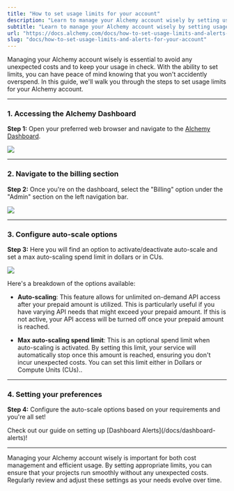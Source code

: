 ```yaml
---
title: "How to set usage limits for your account"
description: "Learn to manage your Alchemy account wisely by setting usage limits ensuring you never overspend."
subtitle: "Learn to manage your Alchemy account wisely by setting usage limits ensuring you never overspend."
url: "https://docs.alchemy.com/docs/how-to-set-usage-limits-and-alerts-for-your-account"
slug: "docs/how-to-set-usage-limits-and-alerts-for-your-account"
---
```


Managing your Alchemy account wisely is essential to avoid any unexpected costs and to keep your usage in check. With the ability to set limits, you can have peace of mind knowing that you won't accidently overspend. In this guide, we'll walk you through the steps to set usage limits for your Alchemy account.

***

### 1. Accessing the Alchemy Dashboard

**Step 1:** Open your preferred web browser and navigate to the [Alchemy Dashboard](https://dashboard.alchemy.com/).

![](e33c696-image.png)

***

### 2. Navigate to the billing section

**Step 2:** Once you're on the dashboard, select the "Billing" option under the "Admin" section on the left navigation bar.

![](e409d00-image.png)

***

### 3. Configure auto-scale options

**Step 3:** Here you will find an option to activate/deactivate auto-scale and set a max auto-scaling spend limit in dollars or in CUs.

![](24b6259-image.png)

Here's a breakdown of the options available:

* **Auto-scaling**: This feature allows for unlimited on-demand API access after your prepaid amount is utilized. This is particularly useful if you have varying API needs that might exceed your prepaid amount. If this is not active, your API access will be turned off once your prepaid amount is reached.

* **Max auto-scaling spend limit**: This is an optional spend limit when auto-scaling is activated. By setting this limit, your service will automatically stop once this amount is reached, ensuring you don't incur unexpected costs. You can set this limit either in Dollars or Compute Units (CUs)..

***

### 4. Setting your preferences

**Step 4:** Configure the auto-scale options based on your requirements and you're all set!

<Info>
  Check out our guide on setting up [Dashboard Alerts](/docs/dashboard-alerts)!
</Info>

***

Managing your Alchemy account wisely is important for both cost management and efficient usage. By setting appropriate limits, you can ensure that your projects run smoothly without any unexpected costs. Regularly review and adjust these settings as your needs evolve over time.
